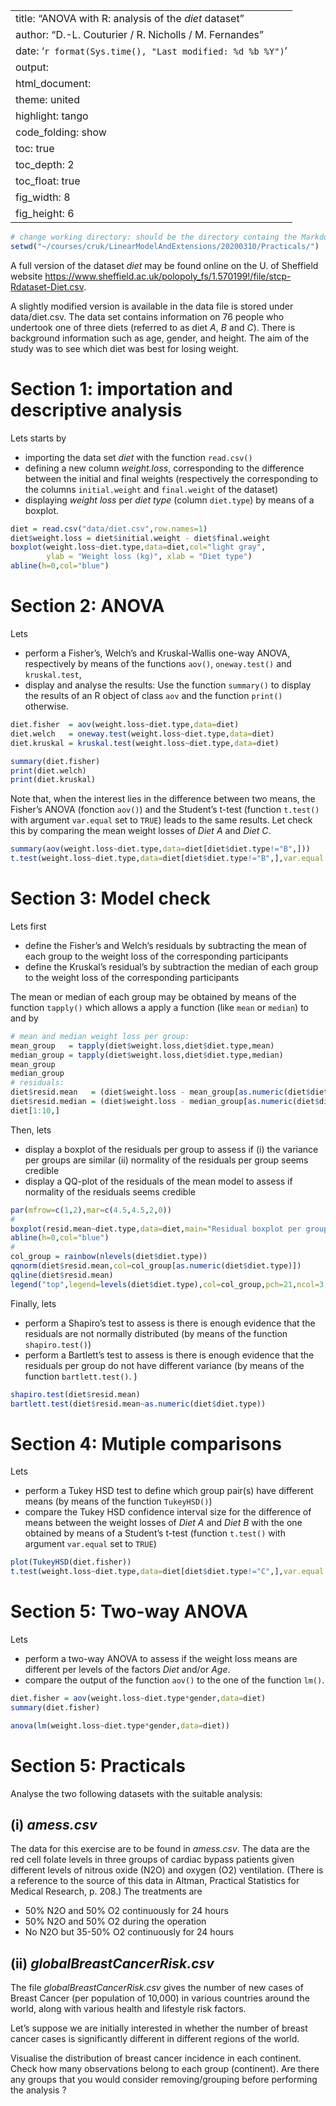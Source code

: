 

---
title: "ANOVA with R: analysis of the *diet* dataset" 
author: "D.-L. Couturier / R. Nicholls / M. Fernandes "
date: '`r format(Sys.time(), "Last modified: %d %b %Y")`'
output:
  html_document:
    theme: united 
    highlight: tango
    code_folding: show    
    toc: true           
    toc_depth: 2       
    toc_float: true     
    fig_width: 8
    fig_height: 6
---


<!--- rmarkdown::render("~/courses/cruk/LinearModelAndExtensions/20200310/Practicals/ANOVA.Rmd") --->

```r
# change working directory: should be the directory containg the Markdown files:
setwd("~/courses/cruk/LinearModelAndExtensions/20200310/Practicals/")

```


A full version of the dataset *diet* may be found online on the U. of Sheffield website <https://www.sheffield.ac.uk/polopoly_fs/1.570199!/file/stcp-Rdataset-Diet.csv>. 

A slightly modified version is available in the data file is stored under data/diet.csv. The data set contains information on 76 people who undertook one of three diets (referred to as diet _A_, _B_ and _C_). There is background information such as age, gender, and height. The aim of the study was to see which diet was best for losing weight.


# Section 1: importation and descriptive analysis

Lets starts by

* importing the data set *diet* with the function `read.csv()`  
* defining a new column *weight.loss*, corresponding to the difference between the initial and final weights (respectively the corresponding to the columns `initial.weight` and `final.weight` of the dataset) 
* displaying _weight loss_ per _diet type_ (column `diet.type`) by means of a boxplot.


```r
diet = read.csv("data/diet.csv",row.names=1)
diet$weight.loss = diet$initial.weight - diet$final.weight 
boxplot(weight.loss~diet.type,data=diet,col="light gray",
        ylab = "Weight loss (kg)", xlab = "Diet type")
abline(h=0,col="blue")
```

# Section 2: ANOVA

Lets 

* perform a Fisher's, Welch's and Kruskal-Wallis one-way ANOVA, respectively by means of the functions `aov()`, `oneway.test()` and `kruskal.test`,  
* display and analyse the results: Use the function `summary()` to display the results of an R object of class `aov` and the function `print()` otherwise.

```r
diet.fisher  = aov(weight.loss~diet.type,data=diet)
diet.welch   = oneway.test(weight.loss~diet.type,data=diet)
diet.kruskal = kruskal.test(weight.loss~diet.type,data=diet)

summary(diet.fisher)
print(diet.welch)
print(diet.kruskal)
```

Note that, when the interest lies in the difference between two means, the Fisher's ANOVA (fonction `aov()`) and the Student's t-test (function `t.test()` with argument `var.equal` set to `TRUE`) leads to the same results.
Let check this by comparing the mean weight losses of *Diet A* and *Diet C*. 
```r
summary(aov(weight.loss~diet.type,data=diet[diet$diet.type!="B",]))
t.test(weight.loss~diet.type,data=diet[diet$diet.type!="B",],var.equal = TRUE)
```


# Section 3: Model check

Lets first

* define the Fisher's and Welch's residuals by subtracting the mean of each group to the weight loss of the corresponding participants 
* define the Kruskal's residual's by subtraction the median of each group to the weight loss of the corresponding participants 

The mean or median of each group may be obtained by means of the function `tapply()` which allows a apply a function (like `mean` or `median`) to   and by  

```r
# mean and median weight loss per group:
mean_group   = tapply(diet$weight.loss,diet$diet.type,mean)
median_group = tapply(diet$weight.loss,diet$diet.type,median)
mean_group
median_group
# residuals:
diet$resid.mean   = (diet$weight.loss - mean_group[as.numeric(diet$diet.type)])
diet$resid.median = (diet$weight.loss - median_group[as.numeric(diet$diet.type)])
diet[1:10,]
```

Then, lets 

* display a boxplot of the residuals per group to assess if (i) the variance per groups are similar (ii) normality of the residuals per group seems credible
* display a QQ-plot of the residuals of the mean model to assess if normality of the residuals seems credible


```r
par(mfrow=c(1,2),mar=c(4.5,4.5,2,0)) 
#
boxplot(resid.mean~diet.type,data=diet,main="Residual boxplot per group",col="light gray",xlab="Diet type",ylab="Residuals")
abline(h=0,col="blue")
#
col_group = rainbow(nlevels(diet$diet.type))
qqnorm(diet$resid.mean,col=col_group[as.numeric(diet$diet.type)])
qqline(diet$resid.mean)
legend("top",legend=levels(diet$diet.type),col=col_group,pch=21,ncol=3,box.lwd=NA)
```

Finally, lets 

* perform a Shapiro's test to assess is there is enough evidence that the residuals are not normally distributed (by means of the function `shapiro.test()`)
* perform a Bartlett's test to assess is there is enough evidence that the residuals per group do not have different variance (by means of the function `bartlett.test()`. )


```r
shapiro.test(diet$resid.mean)
bartlett.test(diet$resid.mean~as.numeric(diet$diet.type))
```


# Section 4: Mutiple comparisons

Lets

* perform a Tukey HSD test to define which group pair(s) have different means (by means of the function `TukeyHSD()`) 
* compare the Tukey HSD confidence interval size for the difference of means between the weight losses of *Diet A* and *Diet B* with the one obtained by means of a Student's t-test (function `t.test()` with argument `var.equal` set to `TRUE`)

```r
plot(TukeyHSD(diet.fisher))
t.test(weight.loss~diet.type,data=diet[diet$diet.type!="C",],var.equal = TRUE)
```

# Section 5: Two-way ANOVA

Lets

* perform a two-way ANOVA to assess if the weight loss means are different per levels of the factors _Diet_ and/or _Age_.  
* compare the output of the function `aov()` to the one of the function `lm()`.

```r
diet.fisher = aov(weight.loss~diet.type*gender,data=diet)
summary(diet.fisher)

anova(lm(weight.loss~diet.type*gender,data=diet))
```


# Section 5: Practicals

Analyse the two following datasets with the suitable analysis:

## (i) *amess.csv*
The data for this exercise are to be found in *amess.csv*. The data are the red cell folate levels in three groups of cardiac bypass patients given different levels of nitrous oxide (N2O) and oxygen (O2) ventilation. (There is a reference to the source of this data in Altman, Practical Statistics for Medical Research, p. 208.)
The treatments are

* 50% N2O and 50% O2 continuously for 24 hours 
* 50% N2O and 50% O2 during the operation
* No N2O but 35-50% O2 continuously for 24 hours

## (ii) *globalBreastCancerRisk.csv*

The file *globalBreastCancerRisk.csv* gives the number of new cases of Breast Cancer (per population of 10,000) in various countries around the world, along with various health and lifestyle risk factors. 

Let’s suppose we are initially interested in whether the number of breast cancer cases is significantly different in different regions of the world.

Visualise the distribution of breast cancer incidence in each continent. Check how many observations belong to each group (continent). Are there any groups that you would consider removing/grouping before performing the analysis ? 




        
        